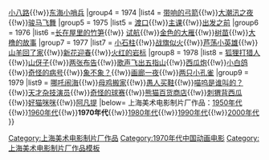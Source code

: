 {{Navbox
|name=上海美术电影制片厂1970年代作品
|title= [[上海美术电影制片厂]]1970年代作品
|above= 
|image=
|group3 = 1973
|list3 = [[小号手 (动画片)|小号手]]{{!w}}[[小八路]]{{!w}}[[东海小哨兵]]
|group4 = 1974
|list4 = [[带响的弓箭]]{{!w}}[[大潮汛之夜]]{{!w}}[[骏马飞舞]]
|group5 = 1975 
|list5 = [[渡口 (动画片)|渡口]]{{!w}}[[主课]]{{!w}}[[出发之前]]
|group6 = 1976
|list6 =[[长在屋里的竹笋]]{{!w}} [[试航]]{{!w}}[[金色的大雁]]{{!w}}[[树苗]]{{!w}}[[大橹的故事]]
|group7 = 1977
|list7 = [[小石柱]]{{!w}}[[战旗似火]]{{!w}}[[芦荡小英雄]]{{!w}}[[山羊回了家]]{{!w}}[[新花迎春]]{{!w}}[[火红的岩标]]
|group8 = 1978
|list8 = [[狐狸打猎人]]{{!w}}[[山伢子]]{{!w}}[[两张布告]]{{!w}}[[歌声飞出五指山]]{{!w}}[[西瓜炮]]{{!w}}[[小白鸽]]{{!w}}[[奇怪的病号]]{{!w}}[[象不象？]]{{!w}}[[画廊一夜]]{{!w}}[[两只小孔雀]]
|group9 = 1979
|list9 = [[哪吒闹海]]{{!w}}[[母鸡搬家]]{{!w}}[[愚人买鞋]]{{!w}}[[喵呜是谁叫的？]]{{!w}}[[天才杂技演员]]{{!w}}[[奇怪的球赛]]{{!w}}[[熊猫百货商店]]{{!w}}[[刺猬背西瓜]]{{!w}}[[好猫咪咪]]{{!w}}[[阿凡提的故事|阿凡提]]
|below= 上海美术电影制片厂作品：[[Template:上海美术电影制片厂1950年代作品|1950年代]]{{!w}}[[Template:上海美术电影制片厂1960年代作品|1960年代]]{{!w}}'''1970年代'''{{!w}}[[Template:上海美术电影制片厂1980年代作品|1980年代]]{{!w}}[[Template:上海美术电影制片厂1990年代作品|1990年代]]{{!w}}[[Template:上海美术电影制片厂2000年代作品|2000年代]]
}}
<includeonly>[[Category:上海美术电影制片厂作品]][[Category:1970年代中国动画电影]]</includeonly>
<noinclude>
[[Category:上海美术电影制片厂作品模板]]
</noinclude>